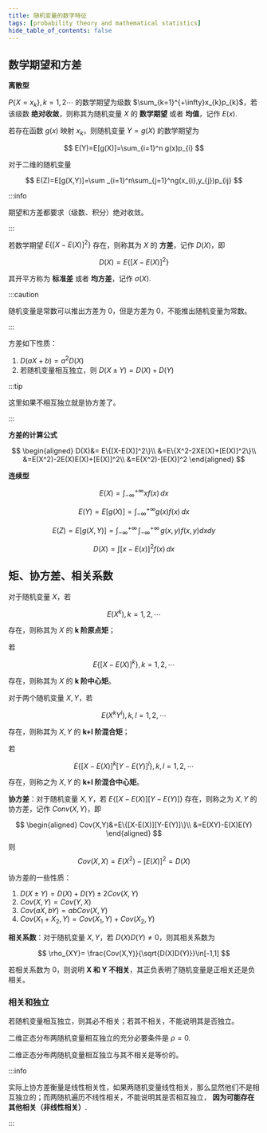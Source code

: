 ```yaml
---
title: 随机变量的数字特征
tags: [probability theory and mathematical statistics]
hide_table_of_contents: false
---
```


## 数学期望和方差

**离散型**

$P\{X=x_{k}\},k=1,2\cdots$ 的数学期望为级数 $\sum_{k=1}^{+\infty}x_{k}p_{k}$，若该级数 **绝对收敛**，则称其为随机变量 $X$ 的 **数学期望** 或者 **均值**，记作 $E(x)$.

若存在函数 $g(x)$ 映射 $x_{k}$，则随机变量 $Y=g(X)$ 的数学期望为

$$
E(Y)=E[g(X)]=\sum_{i=1}^n g(x)p_{i}
$$

对于二维的随机变量

$$
E(Z)=E[g(X,Y)]=\sum _{i=1}^n\sum_{j=1}^ng(x_{i},y_{j})p_{ij}
$$

:::info

期望和方差都要求（级数、积分）绝对收敛。

:::

若数学期望 $E\{[X-E(X)]^2\}$ 存在，则称其为 $X$ 的 **方差**，记作 $D(X)$，即

$$
D(X)=E\{[X-E(X)]^2\}
$$

其开平方称为 **标准差** 或者 **均方差**，记作 $\sigma(X)$.

:::caution

随机变量是常数可以推出方差为 0，但是方差为 0，不能推出随机变量为常数。

:::

方差如下性质：

1. $D(aX+b)=a^2D(X)$
2. 若随机变量相互独立，则 $D(X\pm Y)=D(X)+D(Y)$

:::tip

这里如果不相互独立就是协方差了。

:::

**方差的计算公式**

$$
\begin{aligned}
D(X)&=
E\{[X-E(X)]^2\}\\
&=E\{X^2-2XE(X)+[E(X)]^2\}\\
&=E(X^2)-2E(X)E(X)+[E(X)]^2\\
&=E(X^2)-[E(X)]^2
\end{aligned}
$$

**连续型**

$$
E(X)=\int _{-\infty}^{+\infty}xf(x) \, dx
$$

$$
E(Y)=E[g(X)]=\int _{-\infty}^{+\infty}g(x)f(x) \, dx 
$$

$$
E(Z)=E[g(X,Y)]=\int _{-\infty}^{+\infty}  \, \int  _{-\infty}^{+\infty} \, g(x,y)f(x,y)dxdy
$$

$$
D(X)=\int [x-E(x)]^2 f(x) \, dx 
$$

## 矩、协方差、相关系数

对于随机变量 $X$，若

$$
E(X^k),k=1,2,\cdots
$$

存在，则称其为 $X$ 的 **k 阶原点矩**；

若

$$
E\{[X-E(X)]^k\},k=1,2,\cdots
$$

存在，则称其为 $X$ 的 **k 阶中心矩**。

对于两个随机变量 $X,Y$，若

$$
E(X^kY^l),k,l=1,2,\cdots
$$

存在，则称其为 $X,Y$ 的 **k+l 阶混合矩**；

若

$$
E\{[X-E(X)]^k[Y-E(Y)]^l\},k,l=1,2,\cdots
$$

存在，则称之为 $X, Y$ 的 **k+l 阶混合中心矩**。

**协方差**：对于随机变量 $X,Y$，若 $E\{[X-E(X)][Y-E(Y)]\}$ 存在，则称之为 $X,Y$ 的协方差，记作 $Conv(X,Y)$，即

$$
\begin{aligned}
Cov(X,Y)&=E\{[X-E(X)][Y-E(Y)]\}\\
&=E(XY)-E(X)E(Y)
\end{aligned}
$$
则 
$$
Cov(X,X)=E(X^2)-[E(X)]^2=D(X)
$$

协方差的一些性质：

1. $D(X\pm Y)=D(X)+D(Y)\pm 2Cov(X,Y)$
2. $Cov(X,Y)=Cov(Y,X)$
3. $Cov(aX,bY)=abCov(X,Y)$
4. $Cov(X_{1}+X_{2},Y)=Cov(X_{1},Y)+Cov(X_{2},Y)$

**相关系数**：对于随机变量 $X,Y$，若 $D(X)D(Y)\neq 0$，则其相关系数为

$$
\rho_{XY}= \frac{Cov(X,Y)}{\sqrt{D(X)D(Y)}}\in[-1,1]
$$

若相关系数为 $0$，则说明 **X 和 Y 不相关**，其正负表明了随机变量是正相关还是负相关。

### 相关和独立

若随机变量相互独立，则其必不相关；若其不相关，不能说明其是否独立。

二维正态分布两随机变量相互独立的充分必要条件是 $\rho=0$.

二维正态分布两随机变量相互独立与其不相关是等价的。

:::info

实际上协方差衡量是线性相关性，如果两随机变量线性相关，那么显然他们不是相互独立的；而两随机遍历不线性相关，不能说明其是否相互独立， **因为可能存在其他相关（非线性相关）**.

:::
